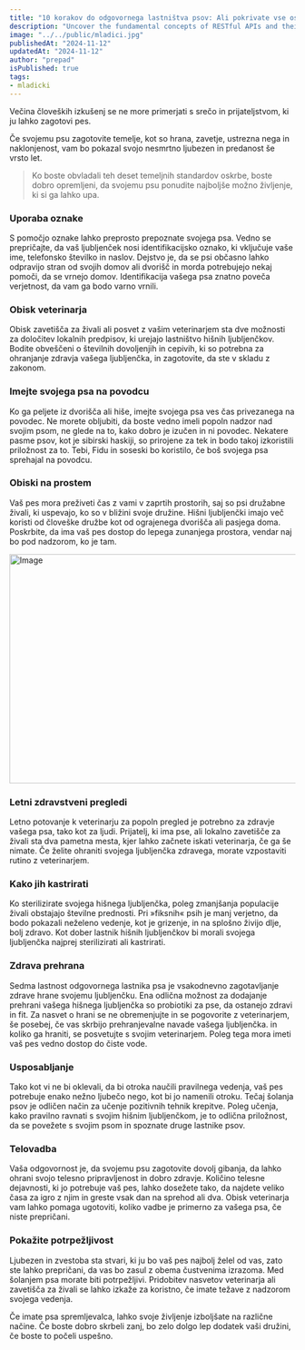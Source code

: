 ```yaml
---
title: "10 korakov do odgovornega lastništva psov: Ali pokrivate vse osnove?"
description: "Uncover the fundamental concepts of RESTful APIs and their crucial role in modern web application development."
image: "../../public/mladici.jpg"
publishedAt: "2024-11-12"
updatedAt: "2024-11-12"
author: "prepad"
isPublished: true
tags:
- mladicki
---
```




Večina človeških izkušenj se ne more primerjati s srečo in prijateljstvom, ki ju lahko zagotovi pes.

Če svojemu psu zagotovite temelje, kot so hrana, zavetje, ustrezna nega in naklonjenost, vam bo pokazal svojo nesmrtno ljubezen in predanost še vrsto let.


> Ko boste obvladali teh deset temeljnih standardov oskrbe, boste dobro opremljeni, da svojemu psu ponudite najboljše možno življenje, ki si ga lahko upa.



### Uporaba oznake

S pomočjo oznake lahko preprosto prepoznate svojega psa. Vedno se prepričajte, da vaš ljubljenček nosi identifikacijsko oznako, ki vključuje vaše ime, telefonsko številko in naslov. Dejstvo je, da se psi občasno lahko odpravijo stran od svojih domov ali dvorišč in morda potrebujejo nekaj pomoči, da se vrnejo domov. Identifikacija vašega psa znatno poveča verjetnost, da vam ga bodo varno vrnili.





### Obisk veterinarja

Obisk zavetišča za živali ali posvet z vašim veterinarjem sta dve možnosti za določitev lokalnih predpisov, ki urejajo lastništvo hišnih ljubljenčkov. Bodite obveščeni o številnih dovoljenjih in cepivih, ki so potrebna za ohranjanje zdravja vašega ljubljenčka, in zagotovite, da ste v skladu z zakonom.

### Imejte svojega psa na povodcu

Ko ga peljete iz dvorišča ali hiše, imejte svojega psa ves čas privezanega na povodec. Ne morete obljubiti, da boste vedno imeli popoln nadzor nad svojim psom, ne glede na to, kako dobro je izučen in ni povodec. Nekatere pasme psov, kot je sibirski haskiji, so prirojene za tek in bodo takoj izkoristili priložnost za to. Tebi, Fidu in soseski bo koristilo, če boš svojega psa sprehajal na povodcu.

### Obiski na prostem

Vaš pes mora preživeti čas z vami v zaprtih prostorih, saj so psi družabne živali, ki uspevajo, ko so v bližini svoje družine. Hišni ljubljenčki imajo več koristi od človeške družbe kot od ograjenega dvorišča ali pasjega doma. Poskrbite, da ima vaš pes dostop do lepega zunanjega prostora, vendar naj bo pod nadzorom, ko je tam.

<Image
  src="/vets.jpg"
  width="718"
  height="404"
  alt="Image"
  sizes="100vw"
/>

### Letni zdravstveni pregledi

Letno potovanje k veterinarju za popoln pregled je potrebno za zdravje vašega psa, tako kot za ljudi. Prijatelj, ki ima pse, ali lokalno zavetišče za živali sta dva pametna mesta, kjer lahko začnete iskati veterinarja, če ga še nimate. Če želite ohraniti svojega ljubljenčka zdravega, morate vzpostaviti rutino z veterinarjem.

### Kako jih kastrirati

Ko sterilizirate svojega hišnega ljubljenčka, poleg zmanjšanja populacije živali obstajajo številne prednosti. Pri »fiksnih« psih je manj verjetno, da bodo pokazali neželeno vedenje, kot je grizenje, in na splošno živijo dlje, bolj zdravo. Kot dober lastnik hišnih ljubljenčkov bi morali svojega ljubljenčka najprej sterilizirati ali kastrirati.

### Zdrava prehrana

Sedma lastnost odgovornega lastnika psa je vsakodnevno zagotavljanje zdrave hrane svojemu ljubljenčku. Ena odlična možnost za dodajanje prehrani vašega hišnega ljubljenčka so probiotiki za pse, da ostanejo zdravi in ​​fit. Za nasvet o hrani se ne obremenjujte in se pogovorite z veterinarjem, še posebej, če vas skrbijo prehranjevalne navade vašega ljubljenčka. in koliko ga hraniti, se posvetujte s svojim veterinarjem. Poleg tega mora imeti vaš pes vedno dostop do čiste vode.

### Usposabljanje

Tako kot vi ne bi oklevali, da bi otroka naučili pravilnega vedenja, vaš pes potrebuje enako nežno ljubečo nego, kot bi jo namenili otroku. Tečaj šolanja psov je odličen način za učenje pozitivnih tehnik krepitve. Poleg učenja, kako pravilno ravnati s svojim hišnim ljubljenčkom, je to odlična priložnost, da se povežete s svojim psom in spoznate druge lastnike psov.



### Telovadba

Vaša odgovornost je, da svojemu psu zagotovite dovolj gibanja, da lahko ohrani svojo telesno pripravljenost in dobro zdravje. Količino telesne dejavnosti, ki jo potrebuje vaš pes, lahko dosežete tako, da najdete veliko časa za igro z njim in greste vsak dan na sprehod ali dva. Obisk veterinarja vam lahko pomaga ugotoviti, koliko vadbe je primerno za vašega psa, če niste prepričani.

### Pokažite potrpežljivost

Ljubezen in zvestoba sta stvari, ki ju bo vaš pes najbolj želel od vas, zato ste lahko prepričani, da vas bo zasul z obema čustvenima izrazoma. Med šolanjem psa morate biti potrpežljivi. Pridobitev nasvetov veterinarja ali zavetišča za živali se lahko izkaže za koristno, če imate težave z nadzorom svojega vedenja.

Če imate psa spremljevalca, lahko svoje življenje izboljšate na različne načine. Če boste dobro skrbeli zanj, bo zelo dolgo lep dodatek vaši družini, če boste to počeli uspešno.

